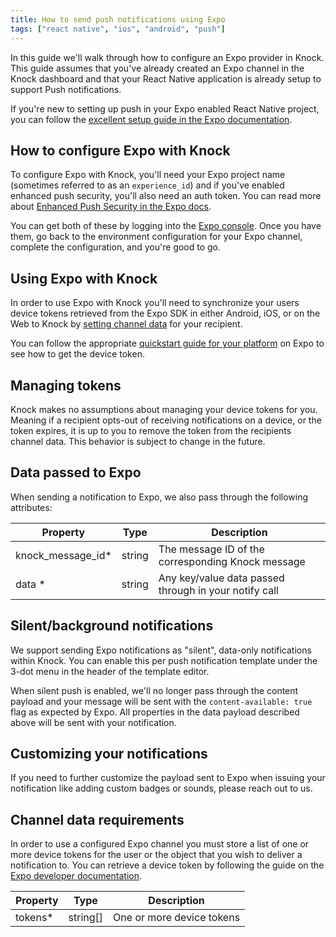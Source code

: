 ```yaml
---
title: How to send push notifications using Expo
tags: ["react native", "ios", "android", "push"]
---
```



In this guide we'll walk through how to configure an Expo provider in Knock. This guide assumes that you've already created an Expo channel in the Knock dashboard and that your React Native application is already setup to support Push notifications.

If you're new to setting up push in your Expo enabled React Native project, you can follow the [excellent setup guide in the Expo documentation](https://docs.expo.dev/push-notifications/overview/).

## How to configure Expo with Knock

To configure Expo with Knock, you'll need your Expo project name (sometimes referred to as an `experience_id`) and if you've enabled enhanced push security, you'll also need an auth token. You can read more about [Enhanced Push Security in the Expo docs](https://docs.expo.dev/push-notifications/sending-notifications/#additional-security).

You can get both of these by logging into the [Expo console](https://expo.dev/). Once you have them, go back to the environment configuration for your Expo channel, complete the configuration, and you're good to go.

## Using Expo with Knock

In order to use Expo with Knock you'll need to synchronize your users device tokens retrieved from the Expo SDK in either Android, iOS, or on the Web to Knock by [setting channel data](/send-notifications/setting-channel-data) for your recipient.

You can follow the appropriate [quickstart guide for your platform](https://docs.expo.dev/push-notifications/overview/) on Expo to see how to get the device token.

<MultiLangCodeBlock
  snippet="users.setChannelData-push"
  title="Set Expo channel data for a user"
/>

## Managing tokens

Knock makes no assumptions about managing your device tokens for you. Meaning if a recipient opts-out of receiving notifications on a device, or the token expires, it is up to you to remove the token from the recipients channel data. This behavior is subject to change in the future.

## Data passed to Expo

When sending a notification to Expo, we also pass through the following attributes:

| Property           | Type   | Description                                           |
| ------------------ | ------ | ----------------------------------------------------- |
| knock_message_id\* | string | The message ID of the corresponding Knock message     |
| data \*            | string | Any key/value data passed through in your notify call |

## Silent/background notifications

We support sending Expo notifications as "silent", data-only notifications within Knock. You can enable this per push notification template under the 3-dot menu in the header of the template editor.

When silent push is enabled, we'll no longer pass through the content payload and your message will be sent with the `content-available: true` flag as expected by Expo. All properties in the data payload described above will be sent with your notification.

## Customizing your notifications

If you need to further customize the payload sent to Expo when issuing your notification like adding custom badges or sounds, please reach out to us.

## Channel data requirements

In order to use a configured Expo channel you must store a list of one or more device tokens for the user or the object that you wish to deliver a notification to. You can retrieve a device token by following the guide on the [Expo developer documentation](https://docs.expo.dev/push-notifications/push-notifications-setup/).

| Property | Type     | Description               |
| -------- | -------- | ------------------------- |
| tokens\* | string[] | One or more device tokens |
